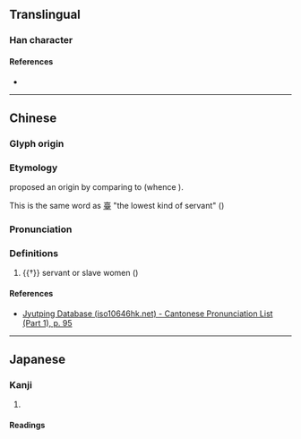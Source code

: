 {{character info/new}}
==Translingual==

===Han character===
{{Han char|rn=38|rad=女|as=14|sn=17|four=44414|canj=VGRG|ids=⿰女臺}}

====References====
* {{Han ref|kx=0273.030|dkj=06827|dj=0541.090|hdz=21085.140|uh=5B2F|ud=23343|bh=ECD5|bd=60629}}

----

==Chinese==
{{zh-forms}}

===Glyph origin===
{{Han etym}}

===Etymology===
{{zh-ref|Schuessler (2007)}} proposed an {{der|zh|aav}} origin by comparing {{och-l|嬯|tr=tə̂}} to {{cog|mkh-okm|tai||female person, commoner woman}} (whence {{cog|km|ម្តាយ||mother}}).

This is the same word as [[臺]] "the lowest kind of servant" ({{w|Zuozhuan|Zuo}})

===Pronunciation===
{{zh-pron
|m=tái
|c=toi4
|mc=y
|oc=y
|cat=
}}

===Definitions===
{{zh-hanzi}}

#{{†}} servant or slave women ({{w|Chinese bronze inscriptions|BI}})

====References====
* [http://www.iso10646hk.net/jp/document/download.jsp Jyutping Database (iso10646hk.net) - Cantonese Pronunciation List (Part 1), p. 95]

----

==Japanese==

===Kanji===
{{ja-kanji|grade=|rs=女14}}

# {{defn|lang=ja|sort=女14}}

====Readings====
{{ja-readings
|goon=だい
|kanon=たい
|kun=にぶ-い
}}